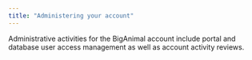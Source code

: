 ```yaml
---
title: "Administering your account"
---
```


Administrative activities for the BigAnimal account include portal and database user access management as well as account activity reviews.
